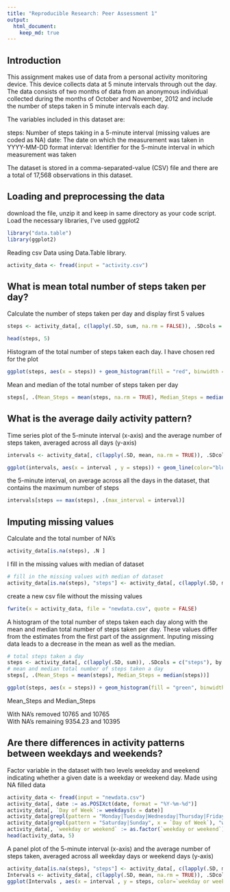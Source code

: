 ---
title: "Reproducible Research: Peer Assessment 1"
output: 
  html_document:
    keep_md: true
---


## Introduction

This assignment makes use of data from a personal activity monitoring device. This device collects data at 5 minute intervals through out the day. The data consists of two months of data from an anonymous individual collected during the months of October and November, 2012 and include the number of steps taken in 5 minute intervals each day.


The variables included in this dataset are:

steps: Number of steps taking in a 5-minute interval (missing values are coded as NA) 
date: The date on which the measurement was taken in YYYY-MM-DD format 
interval: Identifier for the 5-minute interval in which measurement was taken 

The dataset is stored in a comma-separated-value (CSV) file and there are a total of 17,568 observations in this dataset. 

## Loading and preprocessing the data
download the file, unzip it and keep in same directory as your code script.
Load the necessary libraries, I've used ggplot2

```{r}
library("data.table")
library(ggplot2)

```

Reading csv Data using Data.Table library. 
```{r}
activity_data <- fread(input = "activity.csv")
```

## What is mean total number of steps taken per day?

Calculate the number of steps taken per day and display first 5 values

```{r}
steps <- activity_data[, c(lapply(.SD, sum, na.rm = FALSE)), .SDcols = c("steps"), by = .(date)] 

head(steps, 5)
```

Histogram of the total number of steps taken each day. I have chosen red for the plot  

```{r}
ggplot(steps, aes(x = steps)) + geom_histogram(fill = "red", binwidth = 1000) + labs(title = "Daily Steps", x = "Steps", y = "Frequency")
```

Mean and median of the total number of steps taken per day  
  
```{r}
steps[, .(Mean_Steps = mean(steps, na.rm = TRUE), Median_Steps = median(steps, na.rm = TRUE))]
```

## What is the average daily activity pattern?

Time series plot of the 5-minute interval (x-axis) and the average number of steps taken, averaged across all days (y-axis)

```{r}
intervals <- activity_data[, c(lapply(.SD, mean, na.rm = TRUE)), .SDcols = c("steps"), by = .(interval)] 

ggplot(intervals, aes(x = interval , y = steps)) + geom_line(color="blue", size=1) + labs(title = "average daily steps", x = "Interval", y = "average steps a day")
```

the 5-minute interval, on average across all the days in the dataset, that contains the maximum number of steps

```{r}
intervals[steps == max(steps), .(max_interval = interval)]
```


## Imputing missing values

Calculate and the total number of NA's

```{r}
activity_data[is.na(steps), .N ]

```

I fill in the missing values with median of dataset 

```{r}
# fill in the missing values with median of dataset 
activity_data[is.na(steps), "steps"] <- activity_data[, c(lapply(.SD, median, na.rm = TRUE)), .SDcols = c("steps")]
```


create a new csv file without the missing values

```{r}
fwrite(x = activity_data, file = "newdata.csv", quote = FALSE)
```

A histogram of the total number of steps taken each day along with the mean and median total number of steps taken per day. These values differ from the estimates from the first part of the assignment. Inputing missing data leads to a decrease in the mean as well as the median.

```{r}
# total steps taken a day
steps <- activity_data[, c(lapply(.SD, sum)), .SDcols = c("steps"), by = .(date)] 
# mean and median total number of steps taken a day
steps[, .(Mean_Steps = mean(steps), Median_Steps = median(steps))]

ggplot(steps, aes(x = steps)) + geom_histogram(fill = "green", binwidth = 1000) + labs(title = "Daily Steps", x = "Steps", y = "Frequency")
```

 Mean_Steps and  Median_Steps

With NA's removed  10765 and 10765  
With NA's remaining  9354.23 and 10395

## Are there differences in activity patterns between weekdays and weekends?

Factor variable in the dataset with two levels weekday and weekend indicating whether a given date is a weekday or weekend day. Made using NA filled data

```{r}
activity_data <- fread(input = "newdata.csv")
activity_data[, date := as.POSIXct(date, format = "%Y-%m-%d")]
activity_data[, `Day of Week`:= weekdays(x = date)]
activity_data[grepl(pattern = "Monday|Tuesday|Wednesday|Thursday|Friday", x = `Day of Week`), "weekday or weekend"] <- "weekday"
activity_data[grepl(pattern = "Saturday|Sunday", x = `Day of Week`), "weekday or weekend"] <- "weekend"
activity_data[, `weekday or weekend` := as.factor(`weekday or weekend`)]
head(activity_data, 5)
```

A panel plot of the 5-minute interval (x-axis) and the average number of steps taken, averaged across all weekday days or weekend days (y-axis)

```{r}
activity_data[is.na(steps), "steps"] <- activity_data[, c(lapply(.SD, median, na.rm = TRUE)), .SDcols = c("steps")]
Intervals <- activity_data[, c(lapply(.SD, mean, na.rm = TRUE)), .SDcols = c("steps"), by = .(interval, `weekday or weekend`)] 
ggplot(Intervals , aes(x = interval , y = steps, color=`weekday or weekend`)) + geom_line() + labs(title = "daily steps by type of week", x = "Interval", y = "No. of Steps") + facet_wrap(~`weekday or weekend` , ncol = 1, nrow=2)
```